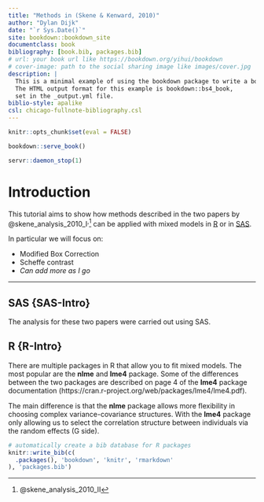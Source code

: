 ```yaml
--- 
title: "Methods in (Skene & Kenward, 2010)"
author: "Dylan Dijk"
date: "`r Sys.Date()`"
site: bookdown::bookdown_site
documentclass: book
bibliography: [book.bib, packages.bib]
# url: your book url like https://bookdown.org/yihui/bookdown
# cover-image: path to the social sharing image like images/cover.jpg
description: |
  This is a minimal example of using the bookdown package to write a book.
  The HTML output format for this example is bookdown::bs4_book,
  set in the _output.yml file.
biblio-style: apalike
csl: chicago-fullnote-bibliography.csl
---
```


```r
knitr::opts_chunk$set(eval = FALSE)
```

<!-- When I want to link to GitHub repository look at section 3.1.2.7 in Bookdown documentation -->

```r
bookdown::serve_book()
```

```r
servr::daemon_stop(1)
```


# Introduction

This tutorial aims to show how methods described in the two papers by @skene_analysis_2010_I^,^^[@skene_analysis_2010_II] can be applied with mixed models in [R](#R) or in [SAS](#SAS).

In particular we will focus on: 

  * Modified Box Correction
  * Scheffe contrast
  * *Can add more as I go*

***

## SAS {SAS-Intro}

The analysis for these two papers were carried out using SAS. 
  
## R {R-Intro}

There are multiple packages in R that allow you to fit mixed models. The most popular are the **nlme** and **lme4** package. Some of the differences between the two packages are described on page 4 of the **lme4** package documentation (https://cran.r-project.org/web/packages/lme4/lme4.pdf). 

The main difference is that the **nlme** package allows more flexibility in choosing complex variance-covariance structures. With the **lme4** package only allowing us to select the correlation structure between individuals via the random effects (G side).

```r
# automatically create a bib database for R packages
knitr::write_bib(c(
  .packages(), 'bookdown', 'knitr', 'rmarkdown'
), 'packages.bib')
```
